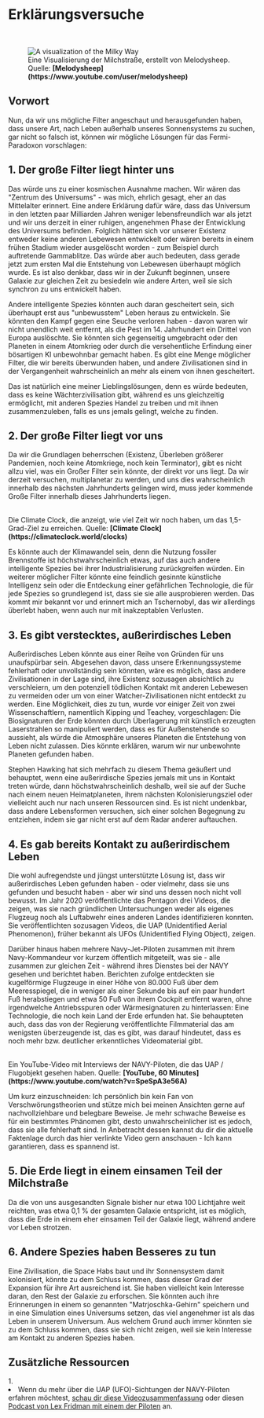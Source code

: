
# Erklärungsversuche

<br/>
<figure>
<Image src={require(".//../../../../resources/images/milkyway.png")} alt="A visualization of the Milky Way" />
<figcaption style={{ color: "rgb(156, 156, 156)", fontSize: "14px", marginTop: "2px" }}>Eine Visualisierung der Milchstraße, erstellt von Melodysheep. Quelle: <strong>[Melodysheep](https://www.youtube.com/user/melodysheep)</strong></figcaption>
</figure>

## Vorwort

Nun, da wir uns mögliche Filter angeschaut und herausgefunden haben, dass unsere Art, nach Leben außerhalb unseres Sonnensystems zu suchen, gar nicht so falsch ist, können wir mögliche Lösungen für das Fermi-Paradoxon vorschlagen:

## 1. Der große Filter liegt hinter uns
Das würde uns zu einer kosmischen Ausnahme machen. Wir wären das "Zentrum des Universums" - was mich, ehrlich gesagt, eher an das Mittelalter erinnert. Eine andere Erklärung dafür wäre, dass das Universum in den letzten paar Milliarden Jahren weniger lebensfreundlich war als jetzt und wir uns derzeit in einer ruhigen, angenehmen Phase der Entwicklung des Universums befinden. Folglich hätten sich vor unserer Existenz entweder keine anderen Lebewesen entwickelt oder wären bereits in einem frühen Stadium wieder ausgelöscht worden - zum Beispiel durch auftretende Gammablitze. Das würde aber auch bedeuten, dass gerade jetzt zum ersten Mal die Entstehung von Lebewesen überhaupt möglich wurde. Es ist also denkbar, dass wir in der Zukunft beginnen, unsere Galaxie zur gleichen Zeit zu besiedeln wie andere Arten, weil sie sich synchron zu uns entwickelt haben. 

Andere intelligente Spezies könnten auch daran gescheitert sein, sich überhaupt erst aus "unbewusstem" Leben heraus zu entwickeln. Sie könnten den Kampf gegen eine Seuche verloren haben - davon waren wir nicht unendlich weit entfernt, als die Pest im 14. Jahrhundert ein Drittel von Europa auslöschte. Sie könnten sich gegenseitig umgebracht oder den Planeten in einem Atomkrieg oder durch die versehentliche Erfindung einer bösartigen KI unbewohnbar gemacht haben. Es gibt eine Menge möglicher Filter, die wir bereits überwunden haben, und andere Zivilisationen sind in der Vergangenheit wahrscheinlich an mehr als einem von ihnen gescheitert.

Das ist natürlich eine meiner Lieblingslösungen, denn es würde bedeuten, dass es keine Wächterzivilisation gibt, während es uns gleichzeitig ermöglicht, mit anderen Spezies Handel zu treiben und mit ihnen zusammenzuleben, falls es uns jemals gelingt, welche zu finden.

## 2. Der große Filter liegt vor uns
Da wir die Grundlagen beherrschen (Existenz, Überleben größerer Pandemien, noch keine Atomkriege, noch kein Terminator), gibt es nicht allzu viel, was ein Großer Filter sein könnte, der direkt vor uns liegt. Da wir derzeit versuchen, multiplanetar zu werden, und uns dies wahrscheinlich innerhalb des nächsten Jahrhunderts gelingen wird, muss jeder kommende Große Filter innerhalb dieses Jahrhunderts liegen. 

<br />
<ClimateClock />
<figcaption style={{ color: "rgb(156, 156, 156)", fontSize: "14px", marginTop: "2px" }}>Die Climate Clock, die anzeigt, wie viel Zeit wir noch haben, um das 1,5-Grad-Ziel zu erreichen. Quelle: <strong>[Climate Clock](https://climateclock.world/clocks)</strong></figcaption>

Es könnte auch der Klimawandel sein, denn die Nutzung fossiler Brennstoffe ist höchstwahrscheinlich etwas, auf das auch andere intelligente Spezies bei ihrer Industrialisierung zurückgreifen würden. Ein weiterer möglicher Filter könnte eine feindlich gesinnte künstliche Intelligenz sein oder die Entdeckung einer gefährlichen Technologie, die für jede Spezies so grundlegend ist, dass sie sie alle ausprobieren werden. Das kommt mir bekannt vor und erinnert mich an Tschernobyl, das wir allerdings überlebt haben, wenn auch nur mit inakzeptablen Verlusten.

## 3. Es gibt verstecktes, außerirdisches Leben
Außerirdisches Leben könnte aus einer Reihe von Gründen für uns unaufspürbar sein. Abgesehen davon, dass unsere Erkennungssysteme fehlerhaft oder unvollständig sein könnten, wäre es möglich, dass andere Zivilisationen in der Lage sind, ihre Existenz sozusagen absichtlich zu verschleiern, um den potenziell tödlichen Kontakt mit anderen Lebewesen zu vermeiden oder um von einer Watcher-Zivilisationen nicht entdeckt zu werden. Eine Möglichkeit, dies zu tun, wurde vor einiger Zeit von zwei Wissenschaftlern, namentlich Kipping und Teachey, vorgeschlagen: Die Biosignaturen der Erde könnten durch Überlagerung mit künstlich erzeugten Laserstrahlen so manipuliert werden, dass es für Außenstehende so aussieht, als würde die Atmosphäre unseres Planeten die Entstehung von Leben nicht zulassen. Dies könnte erklären, warum wir nur unbewohnte Planeten gefunden haben.

Stephen Hawking hat sich mehrfach zu diesem Thema geäußert und behauptet, wenn eine außerirdische Spezies jemals mit uns in Kontakt treten würde, dann höchstwahrscheinlich deshalb, weil sie auf der Suche nach einem neuen Heimatplaneten, ihrem nächsten Kolonisierungsziel oder vielleicht auch nur nach unseren Ressourcen sind. Es ist nicht undenkbar, dass andere Lebensformen versuchen, sich einer solchen Begegnung zu entziehen, indem sie gar nicht erst auf dem Radar anderer auftauchen.

## 4. Es gab bereits Kontakt zu außerirdischem Leben
Die wohl aufregendste und jüngst unterstützte Lösung ist, dass wir außerirdisches Leben gefunden haben - oder vielmehr, dass sie uns gefunden und besucht haben - aber wir sind uns dessen noch nicht voll bewusst. Im Jahr 2020 veröffentlichte das Pentagon drei Videos, die zeigen, was sie nach gründlichen Untersuchungen weder als eigenes Flugzeug noch als Luftabwehr eines anderen Landes identifizieren konnten. Sie veröffentlichten sozusagen Videos, die UAP (Unidentified Aerial Phenomenon), früher bekannt als UFOs (Unidentified Flying Object), zeigen. 

Darüber hinaus haben mehrere Navy-Jet-Piloten zusammen mit ihrem Navy-Kommandeur vor kurzem öffentlich mitgeteilt, was sie - alle zusammen zur gleichen Zeit - während ihres Dienstes bei der NAVY gesehen und berichtet haben. Berichten zufolge entdeckten sie kugelförmige Flugzeuge in einer Höhe von 80.000 Fuß über dem Meeresspiegel, die in weniger als einer Sekunde bis auf ein paar hundert Fuß herabstiegen und etwa 50 Fuß von ihrem Cockpit entfernt waren, ohne irgendwelche Antriebsspuren oder Wärmesignaturen zu hinterlassen: Eine Technologie, die noch kein Land der Erde erfunden hat. Sie behaupteten auch, dass das von der Regierung veröffentlichte Filmmaterial das am wenigsten überzeugende ist, das es gibt, was darauf hindeutet, dass es noch mehr bzw. deutlicher erkenntliches Videomaterial gibt. 

<br />
<YoutubeEmbed embedId="ZBtMbBPzqHY" />
<figcaption style={{ color: "rgb(156, 156, 156)", fontSize: "14px", marginTop: "2px" }}>Ein YouTube-Video mit Interviews der NAVY-Piloten, die das UAP / Flugobjekt gesehen haben. Quelle: <strong>[YouTube, 60 Minutes](https://www.youtube.com/watch?v=SpeSpA3e56A)</strong></figcaption>

Um kurz einzuschneiden: Ich persönlich bin kein Fan von Verschwörungstheorien und stütze mich bei meinen Ansichten gerne auf nachvollziehbare und belegbare Beweise. Je mehr schwache Beweise es für ein bestimmtes Phänomen gibt, desto unwahrscheinlicher ist es jedoch, dass sie alle fehlerhaft sind. In Anbetracht dessen kannst du dir die aktuelle Faktenlage durch das hier verlinkte Video gern anschauen - Ich kann garantieren, dass es spannend ist.

## 5. Die Erde liegt in einem einsamen Teil der Milchstraße
Da die von uns ausgesandten Signale bisher nur etwa 100 Lichtjahre weit reichten, was etwa 0,1 % der gesamten Galaxie entspricht, ist es möglich, dass die Erde in einem eher einsamen Teil der Galaxie liegt, während andere vor Leben strotzen.

## 6. Andere Spezies haben Besseres zu tun
Eine Zivilisation, die Space Habs baut und ihr Sonnensystem damit kolonisiert, könnte zu dem Schluss kommen, dass dieser Grad der Expansion für ihre Art ausreichend ist. Sie haben vielleicht kein Interesse daran, den Rest der Galaxie zu erforschen. Sie könnten auch ihre Erinnerungen in einem so genannten "Matrjoschka-Gehirn" speichern und in eine Simulation eines Universums setzen, das viel angenehmer ist als das Leben in unserem Universum. Aus welchem Grund auch immer könnten sie zu dem Schluss kommen, dass sie sich nicht zeigen, weil sie kein Interesse am Kontakt zu anderen Spezies haben.


## Zusätzliche Ressourcen
<AdditionalResources>
  <div>
    <span>1. </span><li>Wenn du mehr über die UAP (UFO)-Sichtungen der NAVY-Piloten erfahren möchtest, <a href="https://www.youtube.com/watch?v=ZBtMbBPzqHY" target="_blank">schau dir diese Videozusammenfassung</a> oder diesen <a href="https://www.youtube.com/watch?v=qLDp-aYnR1Y" target="_blank">Podcast von Lex Fridman mit einem der Piloten</a> an.</li>
  </div>
</AdditionalResources>


<Analytics />